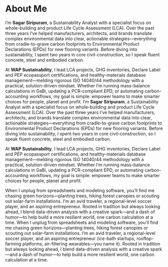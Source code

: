 # About Me
I’m **Sagar Siripuram**, a Sustainability Analyst with a specialist focus on whole-building and product Life Cycle Assessment (LCA). Over the past three years I’ve helped manufacturers, architects, and brands translate complex environmental data into clear, actionable strategies—everything from cradle-to-grave carbon footprints to Environmental Product Declarations (EPDs) for new flooring variants. Before diving into sustainability, I spent two years in core civil-construction, so I speak fluent concrete, steel and embodied carbon.

At **WAP Sustainability**, I lead LCA projects, GHG inventories, Declare Label and PEP ecopassport certifications, and healthy-materials database management—melding rigorous ISO 14040/44 methodology with a practical, solution-driven mindset. Whether I’m running mass-balance calculations in GaBi, updating a PCR-compliant EPD, or automating carbon-accounting workflows, my goal is simple: empower teams to make smarter choices for people, planet and profit.
I’m **Sagar Siripuram**, a Sustainability Analyst with a specialist focus on whole-building and product Life Cycle Assessment (LCA). Over the past three years I’ve helped manufacturers, architects, and brands translate complex environmental data into clear, actionable strategies—everything from cradle-to-grave carbon footprints to Environmental Product Declarations (EPDs) for new flooring variants. Before diving into sustainability, I spent two years in core civil-construction, so I speak fluent concrete, steel and embodied carbon.

At **WAP Sustainability**, I lead LCA projects, GHG inventories, Declare Label and PEP ecopassport certifications, and healthy-materials database management—melding rigorous ISO 14040/44 methodology with a practical, solution-driven mindset. Whether I’m running mass-balance calculations in GaBi, updating a PCR-compliant EPD, or automating carbon-accounting workflows, my goal is simple: empower teams to make smarter choices for people, planet and profit.

When I unplug from spreadsheets and modeling software, you’ll find me chasing green horizons—planting trees, hiking forest canopies or scouting out solar-farm installations. I’m an avid traveler, a regional-level soccer player, and an aspiring entrepreneur. Rooted in tradition but always looking ahead, I blend data-driven analysis with a creative spark—and a dash of humor—to help build a more resilient world, one carbon calculation at a time.
When I unplug from spreadsheets and modeling software, you’ll find me chasing green horizons—planting trees, hiking forest canopies or scouting out solar-farm installations. I’m an avid traveler, a regional-level soccer player, and an aspiring entrepreneur (ice-bath startups, rooftop-farming platforms, air-filtering wearables—you name it). Rooted in tradition but always looking ahead, I blend data-driven analysis with a creative spark—and a dash of humor—to help build a more resilient world, one carbon calculation at a time.


